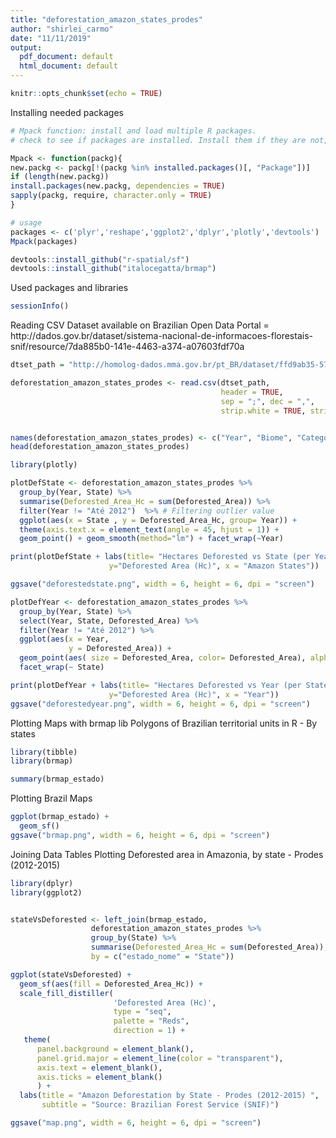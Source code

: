 ```yaml
---
title: "deforestation_amazon_states_prodes"
author: "shirlei_carmo"
date: "11/11/2019"
output:
  pdf_document: default
  html_document: default
---
```


```r
knitr::opts_chunk$set(echo = TRUE)
```

Installing needed packages
```r
# Mpack function: install and load multiple R packages.
# check to see if packages are installed. Install them if they are not, then load them into the R session.

Mpack <- function(packg){
new.packg <- packg[!(packg %in% installed.packages()[, "Package"])]
if (length(new.packg))
install.packages(new.packg, dependencies = TRUE)
sapply(packg, require, character.only = TRUE)
}

# usage
packages <- c('plyr','reshape','ggplot2','dplyr','plotly','devtools')
Mpack(packages)

devtools::install_github("r-spatial/sf")
devtools::install_github("italocegatta/brmap")
```


Used packages and libraries 
```r
sessionInfo()
```

Reading CSV
Dataset available on Brazilian Open Data Portal = http://dados.gov.br/dataset/sistema-nacional-de-informacoes-florestais-snif/resource/7da885b0-141e-4463-a374-a07603fdf70a
```r
dtset_path = "http://homolog-dados.mma.gov.br/pt_BR/dataset/ffd9ab35-5719-4ec1-8d13-ae8f738bebc2/resource/7da885b0-141e-4463-a374-a07603fdf70a/download/desmatamento_amazonia_estados_prodes_2012-2015.csv"

deforestation_amazon_states_prodes <- read.csv(dtset_path,
                                               header = TRUE,
                                               sep = ";", dec = ",",
                                               strip.white = TRUE, stringsAsFactors = FALSE) 


names(deforestation_amazon_states_prodes) <- c("Year", "Biome", "Category","State", "Number of Records","Period","Deforested_Area") 
head(deforestation_amazon_states_prodes)
```

  
```r
library(plotly)

plotDefState <- deforestation_amazon_states_prodes %>%
  group_by(Year, State) %>%
  summarise(Deforested_Area_Hc = sum(Deforested_Area)) %>% 
  filter(Year != "Até 2012")  %>% # Filtering outlier value
  ggplot(aes(x = State , y = Deforested_Area_Hc, group= Year)) +
  theme(axis.text.x = element_text(angle = 45, hjust = 1)) +
  geom_point() + geom_smooth(method="lm") + facet_wrap(~Year)

print(plotDefState + labs(title= "Hectares Deforested vs State (per Year)",
                      y="Deforested Area (Hc)", x = "Amazon States"))

ggsave("deforestedstate.png", width = 6, height = 6, dpi = "screen")
```


```r
plotDefYear <- deforestation_amazon_states_prodes %>% 
  group_by(Year, State) %>% 
  select(Year, State, Deforested_Area) %>%
  filter(Year != "Até 2012") %>%
  ggplot(aes(x = Year,
             y = Deforested_Area)) +
  geom_point(aes( size = Deforested_Area, color= Deforested_Area), alpha = 0.7) +
  facet_wrap(~ State)

print(plotDefYear + labs(title= "Hectares Deforested vs Year (per State)",
                      y="Deforested Area (Hc)", x = "Year"))
ggsave("deforestedyear.png", width = 6, height = 6, dpi = "screen")
```

Plotting Maps with brmap lib
Polygons of Brazilian territorial units in R - By states
```r
library(tibble)
library(brmap)

summary(brmap_estado)
```

Plotting Brazil Maps
```r
ggplot(brmap_estado) +
  geom_sf()
ggsave("brmap.png", width = 6, height = 6, dpi = "screen")
```


Joining Data Tables
Plotting Deforested area in Amazonia, by state - Prodes (2012-2015)
```r
library(dplyr)
library(ggplot2)


stateVsDeforested <- left_join(brmap_estado,
                  deforestation_amazon_states_prodes %>%
                  group_by(State) %>%
                  summarise(Deforested_Area_Hc = sum(Deforested_Area)),
                  by = c("estado_nome" = "State")) 

ggplot(stateVsDeforested) +
  geom_sf(aes(fill = Deforested_Area_Hc)) +
  scale_fill_distiller(
                       'Deforested Area (Hc)',
                       type = "seq",
                       palette = "Reds",
                       direction = 1) +
   theme(
      panel.background = element_blank(),
      panel.grid.major = element_line(color = "transparent"),
      axis.text = element_blank(),
      axis.ticks = element_blank()
      ) +
  labs(title = "Amazon Deforestation by State - Prodes (2012-2015) ",
       subtitle = "Source: Brazilian Forest Service (SNIF)") 

ggsave("map.png", width = 6, height = 6, dpi = "screen")
```

  


